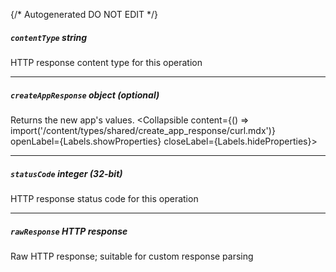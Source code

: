 {/* Autogenerated DO NOT EDIT  */}

##### `contentType` _string_
HTTP response content type for this operation

---
##### `createAppResponse` _object (optional)_
Returns the new app's values.
<Collapsible content={() => import('/content/types/shared/create_app_response/curl.mdx')} openLabel={Labels.showProperties} closeLabel={Labels.hideProperties}>
</Collapsible>

---
##### `statusCode` _integer (32-bit)_
HTTP response status code for this operation

---
##### `rawResponse` _HTTP response_
Raw HTTP response; suitable for custom response parsing



